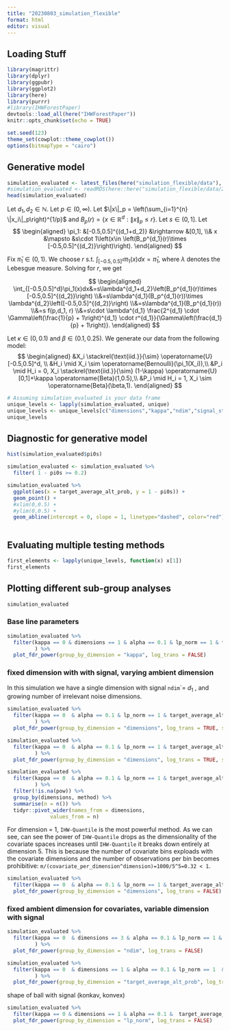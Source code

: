 ```yaml
---
title: "20230803_simulation_flexible"
format: html
editor: visual
---
```


## Loading Stuff

```r
library(magrittr)
library(dplyr)
library(ggpubr)
library(ggplot2)
library(here)
library(purrr)
#library(IHWForestPaper)
devtools::load_all(here("IHWForestPaper"))
knitr::opts_chunk$set(echo = TRUE)

set.seed(123)
theme_set(cowplot::theme_cowplot())
options(bitmapType = "cairo")
```

## Generative model

```r
simulation_evaluated <- latest_files(here("simulation_flexible/data"), "discrete_prop_alt_eval")
#simulation_evaluated <- readRDS(here::here("simulation_flexible/data/2023-08-09_1_discrete_prop_alt_eval.Rds"))
head(simulation_evaluated)
```

Let $d_1,d_2 \in \mathbb{N}$. Let $p\in (0,\infty)$. Let $\|x\|_p = \left(\sum_{i=1}^{n} \|x_i\|_p\right)^{1/p}$ and $B_p(r) = \{x \in \mathbb{R}^d : \|x\|_p \leq r\}$. Let $s\in (0,1]$. Let $$
\begin{aligned}
   \pi_1: &[-0.5,0.5]^{(d_1+d_2)} &\rightarrow &[0,1], 
   \\& x &\mapsto &s\cdot 1\left(x\in \left(B_p^{d_1}(r)\times [-0.5,0.5]^{(d_2)}\right)\right).
\end{aligned}
$$

Fix $\bar{\pi}_1 \in (0,1)$. We choose $r$ s.t. $\int_{[-0.5,0.5]^d}\pi_1(x)dx=\bar{\pi}_1$, where $\lambda$ denotes the Lebesgue measure. Solving for $r$, we get

$$
\begin{aligned}
   \int_{[-0.5,0.5]^d}\pi_1(x)dx&=s\lambda^{d_1+d_2}\left(B_p^{d_1}(r)\times [-0.5,0.5]^{(d_2)}\right)
   \\&=s\lambda^{d_1}(B_p^{d_1}(r))\times \lambda^{d_2}\left([-0.5,0.5]^{(d_2)}\right)
   \\&=s\lambda^{d_1}(B_p^{d_1}(r))
   \\&=s f(p,d_1, r)
   \\&=s\cdot \lambda^{d_1} \frac{2^{d_1} \cdot \Gamma\left(\frac{1}{p} + 1\right)^{d_1} \cdot r^{d_1}}{\Gamma\left(\frac{d_1}{p} + 1\right)}.
\end{aligned}
$$

Let $\kappa\in (0,0.1)$ and $\beta \in (0.1,0.25)$. We generate our data from the following model: $$
\begin{aligned}
   &X_i \stackrel{\text{iid.}}{\sim} \operatorname{U}[-0.5,0.5]^d, \\
   &H_i \mid X_i \sim  \operatorname{Bernoulli}(\pi_1(X_i)),\\
   &P_i \mid H_i = 0, X_i \stackrel{\text{iid.}}{\sim} (1-\kappa) \operatorname{U}[0,1]+\kappa \operatorname{Beta}(1,0.5),\\
   &P_i \mid H_i = 1, X_i  \sim \operatorname{Beta}(\beta,1).
\end{aligned}
$$

```r
# Assuming simulation_evaluated is your data frame
unique_levels <- lapply(simulation_evaluated, unique)
unique_levels <- unique_levels[c("dimensions","kappa","ndim","signal_strength","lp_norm","target_average_alt_prob","prop_alt_function_name")]
unique_levels
```

## Diagnostic for generative model

```r
hist(simulation_evaluated$pi0s)
```

```r
simulation_evaluated <- simulation_evaluated %>%
  filter( 1 - pi0s >= 0.2)
```

```r
simulation_evaluated %>%
  ggplot(aes(x = target_average_alt_prob, y = 1 - pi0s)) +
  geom_point() +
  #xlim(0,0.5) +
  #ylim(0,0.5) +
  geom_abline(intercept = 0, slope = 1, linetype="dashed", color="red") 
  
```

## Evaluating multiple testing methods

```r
first_elements <- lapply(unique_levels, function(x) x[1])
first_elements
```

## Plotting different sub-group analyses

```r
simulation_evaluated
```

### Base line parameters

```r
simulation_evaluated %>%
  filter(kappa == 0 & dimensions == 1 & alpha == 0.1 & lp_norm == 1 & target_average_alt_prob == 0.3 & ndim == 1 & beta_shape1 == 0.25 & signal_strength == 0.8 
         ) %>%
  plot_fdr_power(group_by_dimension = "kappa", log_trans = FALSE)
```

### fixed dimension with with signal, varying ambient dimension

In this simulation we have a single dimension with signal `ndim`\`= $d_1$ , and growing number of irrelevant noise dimensions.

```r
simulation_evaluated %>%
  filter(kappa == 0  & alpha == 0.1 & lp_norm == 1 & target_average_alt_prob == 0.3 & ndim == 1 & beta_shape1 == 0.25 & signal_strength == 0.8 
         ) %>% 
  plot_fdr_power(group_by_dimension = "dimensions", log_trans = TRUE, silent = TRUE)
```

```r
simulation_evaluated %>%
  filter(kappa == 0  & alpha == 0.1 & lp_norm == 1 & target_average_alt_prob == 0.3 & ndim == 2 & beta_shape1 == 0.25 & signal_strength == 0.8 
         ) %>% 
  plot_fdr_power(group_by_dimension = "dimensions", log_trans = TRUE, silent = FALSE)
```

```r
simulation_evaluated %>%
  filter(kappa == 0  & alpha == 0.1 & lp_norm == 1 & target_average_alt_prob == 0.3 & ndim == 1 & beta_shape1 == 0.25 & signal_strength == 0.8 & m == 1000
         ) %>%
  filter(!is.na(pow)) %>%
  group_by(dimensions, method) %>%
  summarise(n = n()) %>%
  tidyr::pivot_wider(names_from = dimensions,
              values_from = n)
```

For dimension = 1, `IHW-Quantile` is the most powerful method. As we can see, can see the power of `IHW-Quantile` drops as the dimensionality of the covariate spaces increases until `IHW-Quantile` it breaks down entirely at dimension 5. This is because the number of covariate bins exploads with the covariate dimensions and the number of observations per bin becomes prohibitive: `m/(covariate_per_dimension^dimension)=1000/5^5=0.32 < 1`.

```r
simulation_evaluated %>%
  filter(kappa == 0  & alpha == 0.1 & lp_norm == 1 & target_average_alt_prob == 0.3 & ndim == dimensions & beta_shape1 == 0.25 & signal_strength == 0.8) %>% 
  plot_fdr_power(group_by_dimension = "dimensions", log_trans = FALSE)
```

### fixed ambient dimension for covariates, variable dimension with signal

```r
simulation_evaluated %>%
  filter(kappa == 0  & dimensions == 3 & alpha == 0.1 & lp_norm == 1 & target_average_alt_prob == 0.3  & beta_shape1 == 0.25 & signal_strength == 0.8 
         ) %>% 
  plot_fdr_power(group_by_dimension = "ndim", log_trans = FALSE)
```

```r
simulation_evaluated %>%
  filter(kappa == 0  & dimensions == 1 & alpha == 0.1 & lp_norm == 1  & ndim == 1 & beta_shape1 == 0.25 & signal_strength == 0.8 
         ) %>% 
  plot_fdr_power(group_by_dimension = "target_average_alt_prob", log_trans = FALSE)
```

shape of ball with signal (konkav, konvex)

```r
simulation_evaluated %>%
  filter(kappa == 0 & dimensions == 1 & alpha == 0.1 &  target_average_alt_prob == 0.3 & ndim == 1 & beta_shape1 == 0.25 & signal_strength == 0.8) %>%
  plot_fdr_power(group_by_dimension = "lp_norm", log_trans = FALSE)
```
